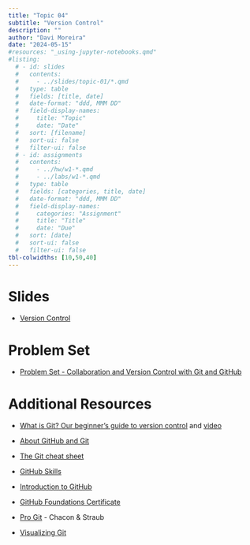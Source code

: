 ```yaml
---
title: "Topic 04"
subtitle: "Version Control"
description: ""
author: "Davi Moreira"
date: "2024-05-15"
#resources: "_using-jupyter-notebooks.qmd"
#listing:
  # - id: slides
  #   contents:
  #     - ../slides/topic-01/*.qmd
  #   type: table
  #   fields: [title, date]
  #   date-format: "ddd, MMM DD"
  #   field-display-names:
  #     title: "Topic"
  #     date: "Date"
  #   sort: [filename]
  #   sort-ui: false
  #   filter-ui: false
  # - id: assignments
  #   contents:
  #     - ../hw/w1-*.qmd
  #     - ../labs/w1-*.qmd
  #   type: table
  #   fields: [categories, title, date]
  #   date-format: "ddd, MMM DD"
  #   field-display-names:
  #     categories: "Assignment"
  #     title: "Title"
  #     date: "Due"
  #   sort: [date]
  #   sort-ui: false
  #   filter-ui: false
tbl-colwidths: [10,50,40]
---
```


# Slides

-   [Version Control](/slides/slides-topic-04.html){target="_blank"}

<!---

-   [Computational Literacy](/slides/slides-topic-02-01.html){target="_blank"}

-   [Command Line](/slides/slides-topic-02-02-aux.html){target="_blank"}

--->

<!---

# Lecture Material


-   Basics of Command Line (very short piece): [html](/lecture_material/material-topic-02/basics_of_cmd.html){target="_blank"}, [notebook](https://minhaskamal.github.io/DownGit/#/home?url=https://github.com/davi-moreira/2024S_dsc_emory_qtm_350/blob/main/lecture_material/material-topic-02/_basics_of_cmd.ipynb){target="_blank"} <!--- to generate the link: https://minhaskamal.github.io/DownGit/#/home --->



```{=html}
<!---<a href="
https://davi-moreira.github.io/2024S_dsc_emory_qtm_350/lecture_material/material-topic-02/_basics_of_cmd.ipynb" download> notebook </a>--->
```

<!---

-   Basics of Command Line (slides material):[`.zip`](https://minhaskamal.github.io/DownGit/#/home?url=https://github.com/davi-moreira/2024S_dsc_emory_qtm_350/blob/main/lecture_material/material-topic-02/examples.zip){target="_blank"}

-   In-Class Activity - Exploring the Command Line: [html](/lecture_material/material-topic-02/command_line_activity.html){target="_blank"}

--->

# Problem Set

-   [Problem Set - Collaboration and Version Control with Git and GitHub](/lecture_material/material-topic-04/problem_set_version_control.html){target="_blank"}

# Additional Resources

-   [What is Git? Our beginner's guide to version control](https://github.blog/2024-05-27-what-is-git-our-beginners-guide-to-version-control/) and [video](https://www.youtube.com/watch?v=r8jQ9hVA2qs){target="_blank"}

-   [About GitHub and Git](https://docs.github.com/en/get-started/start-your-journey/about-github-and-git){target="_blank"}

-   [The Git cheat sheet](https://education.github.com/git-cheat-sheet-education.pdf){target="_blank"}

-   [GitHub Skills](https://skills.github.com/){target="_blank"}

-   [Introduction to GitHub](https://github.com/skills/introduction-to-github){target="_blank"}

-   [GitHub Foundations Certificate](https://learn.microsoft.com/en-us/collections/o1njfe825p602p){target="_blank"}

-   [Pro Git](https://git-scm.com/book/en/v2){target="_blank"} - Chacon & Straub

<!---
    -   [Ch. 1: Getting Started](https://git-scm.com/book/en/v2/Getting-Started-About-Version-Control){target="_blank"}; Read 1.1 - 1.3

    -   [Ch. 2: Git Basics](https://git-scm.com/book/en/v2/Git-Basics-Getting-a-Git-Repository){target="_blank"}; Only read 2.1 - 2.5

    -   [Ch. 3: Git Branching](https://git-scm.com/book/en/v2/Git-Branching-Branches-in-a-Nutshell){target="_blank"}

-   More on Git/Github in Pro Git:

    -   [Read 1.4 - 1.7](https://git-scm.com/book/en/v2/Getting-Started-The-Command-Line){target="_blank"} for help on installation and commandline

    -   Read [Ch. 6](https://git-scm.com/book/en/v2/GitHub-Account-Setup-and-Configuration){target="_blank"} for more information regarding Git + Github.

-   [Ch. 13 Detect Git from RStudio -Happy Git with R](https://happygitwithr.com/rstudio-see-git.html){target="_blank"} - Bryan, Jenny & Jim Hester

--->

-   [Visualizing Git](https://git-school.github.io/visualizing-git/){target="_blank"}

